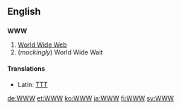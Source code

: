 ==English==
==={{initialism}}===
'''WWW'''

#[[World Wide Web]]
#(''mockingly'') World Wide Wait

====Translations====
* Latin: [[TTT]]

[[de:WWW]]
[[et:WWW]]
[[ko:WWW]]
[[ja:WWW]]
[[fi:WWW]]
[[sv:WWW]]